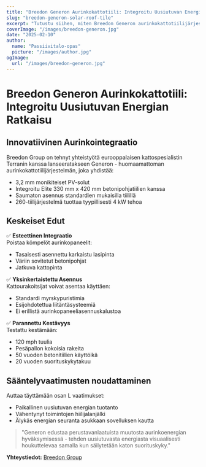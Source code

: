 ```yaml
---
title: "Breedon Generon Aurinkokattotiili: Integroitu Uusiutuvan Energian Ratkaisu"
slug: "breedon-generon-solar-roof-tile"
excerpt: "Tutustu siihen, miten Breedon Generon aurinkokattotiilijärjestelmä yhdistää uusiutuvan energian tuotannon perinteiseen kattokäyttöön."
coverImage: "/images/breedon-generon.jpg"
date: "2025-02-10"
author:
  name: "Passiivitalo-opas"
  picture: "/images/author.jpg"
ogImage:
  url: "/images/breedon-generon.jpg"
---
```


# Breedon Generon Aurinkokattotiili: Integroitu Uusiutuvan Energian Ratkaisu

## Innovatiivinen Aurinkointegraatio

Breedon Group on tehnyt yhteistyötä eurooppalaisen kattospesialistin Terranin kanssa lanseeratakseen Generon - huomaamattoman aurinkokattotiilijärjestelmän, joka yhdistää:

- 3,2 mm monikiteiset PV-solut
- Integroitu Elite 330 mm x 420 mm betonipohjatiilien kanssa
- Saumaton asennus standardien mukaisilla tiilillä
- 260-tiilijärjestelmä tuottaa tyypillisesti 4 kW tehoa

## Keskeiset Edut

✅ **Esteettinen Integraatio**  
Poistaa kömpelöt aurinkopaneelit:
- Tasaisesti asennettu karkaistu lasipinta
- Väriin sovitetut betonipohjat
- Jatkuva kattopinta

✅ **Yksinkertaistettu Asennus**  
Kattourakoitsijat voivat asentaa käyttäen:
- Standardi myrskypuristimia
- Esijohdotettua liitäntäsysteemiä
- Ei erillistä aurinkopaneeliasennuskalustoa

✅ **Parannettu Kestävyys**  
Testattu kestämään:
- 120 mph tuulia
- Pesäpallon kokoisia rakeita
- 50 vuoden betonitiilien käyttöikä
- 20 vuoden suorituskykytakuu

## Sääntelyvaatimusten noudattaminen

Auttaa täyttämään osan L vaatimukset:
- Paikallinen uusiutuvan energian tuotanto
- Vähentynyt toimintojen hiilijalanjälki
- Älykäs energian seuranta asukkaan sovelluksen kautta

> "Generon edustaa perustavanlaatuista muutosta aurinkoenergian hyväksymisessä - tehden uusiutuvasta energiasta visuaalisesti houkuttelevaa samalla kun säilytetään katon suorituskyky."  

**Yhteystiedot:** [Breedon Group](https://www.breedongroup.com)